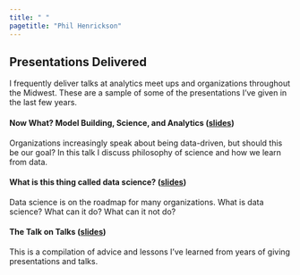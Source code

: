 ```yaml
---
title: " "
pagetitle: "Phil Henrickson"
---
```


<link rel="stylesheet" href="styles.css" type="text/css">
<link rel="stylesheet" href="academicicons/css/academicons.min.css"/>

## Presentations Delivered

I frequently deliver talks at analytics meet ups and organizations throughout the Midwest. These are a sample of some of the presentations I've given in the last few years.

#### Now What? Model Building, Science, and Analytics ([slides](https://github.com/phenrickson/talks/blob/main/now_what.pdf))

Organizations increasingly speak about being data-driven, but should this be our goal? In this talk I discuss philosophy of science and how we learn from data. 

#### What is this thing called data science? ([slides](https://github.com/phenrickson/talks/blob/main/what-is-this-thing-called-data-science.pdf))

Data science is on the roadmap for many organizations. What is data science? What can it do? What can it not do? 

#### The Talk on Talks ([slides](https://github.com/phenrickson/talks/blob/main/talk-on-talks.pdf))

This is a compilation of advice and lessons I've learned from years of giving presentations and talks.